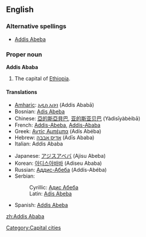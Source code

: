 {{wikipedia}}
==English==

===Alternative spellings===
* [[Addis Abeba]]

===Proper noun===
'''Addis Ababa'''
# The capital of [[Ethiopia]].

====Translations====
{{top}}
*[[Amharic]]: [[አዲስ አበባ]] (Addis Ababā)
*Bosnian: [[Adis Abeba#Bosnian|Adis Abeba]] {{f}}
*Chinese: [[亞的斯亞貝巴]], [[亚的斯亚贝巴]] (Yàdìsīyàbèibā)
*French: [[Addis-Abeba]], [[Addis-Ababa]]
*Greek: [[Αντίς Αμπέμπα]] (Adís Abéba) {{f}}
*Hebrew: [[אדיס אבבה]] (Adīs Ababa)
*Italian: Addis Ababa
{{mid}}
*Japanese: [[アジスアベバ]] (Ajisu Abeba)
*Korean: [[아디스아바바]] (Adiseu Ababa)
*Russian: [[Аддис-Абеба]] (Addís-Abéba) {{f}}
*Serbian:
*:Cyrillic: [[Адис Абеба#Serbian|Адис Абеба]] {{f}}
*:Latin: [[Adis Abeba#Serbian|Adis Abeba]] {{f}}
*Spanish: [[Addis Abeba]] {{f}}
{{bottom}}

[[Category:Capital cities]]

[[zh:Addis Ababa]]